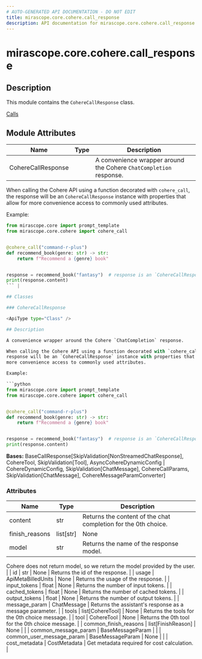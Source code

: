 ```yaml
---
# AUTO-GENERATED API DOCUMENTATION - DO NOT EDIT
title: mirascope.core.cohere.call_response
description: API documentation for mirascope.core.cohere.call_response
---
```


# mirascope.core.cohere.call_response

<ApiType type="Module" />

## Description

This module contains the `CohereCallResponse` class.

<Info title="Usage">

[Calls](/docs/mirascope/learn/calls#handling-responses)

</Info>

## Module Attributes

| Name | Type | Description |
| ---- | ---- | ----------- |
| CohereCallResponse |  | A convenience wrapper around the Cohere `ChatCompletion` response.

When calling the Cohere API using a function decorated with `cohere_call`, the
response will be an `CohereCallResponse` instance with properties that allow for
more convenience access to commonly used attributes.

Example:

```python
from mirascope.core import prompt_template
from mirascope.core.cohere import cohere_call


@cohere_call("command-r-plus")
def recommend_book(genre: str) -> str:
    return f"Recommend a {genre} book"


response = recommend_book("fantasy")  # response is an `CohereCallResponse` instance
print(response.content)
``` |

## Classes

### CohereCallResponse

<ApiType type="Class" />

## Description

A convenience wrapper around the Cohere `ChatCompletion` response.

When calling the Cohere API using a function decorated with `cohere_call`, the
response will be an `CohereCallResponse` instance with properties that allow for
more convenience access to commonly used attributes.

Example:

```python
from mirascope.core import prompt_template
from mirascope.core.cohere import cohere_call


@cohere_call("command-r-plus")
def recommend_book(genre: str) -> str:
    return f"Recommend a {genre} book"


response = recommend_book("fantasy")  # response is an `CohereCallResponse` instance
print(response.content)
```

**Bases:** BaseCallResponse[SkipValidation[NonStreamedChatResponse], CohereTool, SkipValidation[Tool], AsyncCohereDynamicConfig | CohereDynamicConfig, SkipValidation[ChatMessage], CohereCallParams, SkipValidation[ChatMessage], CohereMessageParamConverter]

### Attributes

| Name | Type | Description |
| ---- | ---- | ----------- |
| content | str | Returns the content of the chat completion for the 0th choice. |
| finish_reasons | list[str] | None | Returns the finish reasons of the response. |
| model | str | Returns the name of the response model.

Cohere does not return model, so we return the model provided by the user. |
| id | str | None | Returns the id of the response. |
| usage | ApiMetaBilledUnits | None | Returns the usage of the response. |
| input_tokens | float | None | Returns the number of input tokens. |
| cached_tokens | float | None | Returns the number of cached tokens. |
| output_tokens | float | None | Returns the number of output tokens. |
| message_param | ChatMessage | Returns the assistant's response as a message parameter. |
| tools | list[CohereTool] | None | Returns the tools for the 0th choice message. |
| tool | CohereTool | None | Returns the 0th tool for the 0th choice message. |
| common_finish_reasons | list[FinishReason] | None |  |
| common_message_param | BaseMessageParam |  |
| common_user_message_param | BaseMessageParam | None |  |
| cost_metadata | CostMetadata | Get metadata required for cost calculation. |



